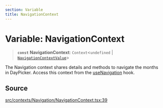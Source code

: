 ```yaml
---
section: Variable
title: NavigationContext
---
```


# Variable: NavigationContext

> **`const`** **NavigationContext**: `Context`\<`undefined` \| [`NavigationContextValue`](/api/latest/interfaces/NavigationContextValue.mdx)\>

The Navigation context shares details and methods to navigate the months in
DayPicker. Access this context from the [useNavigation](/api/latest/functions/useNavigation.mdx) hook.

## Source

[src/contexts/Navigation/NavigationContext.tsx:39](https://github.com/gpbl/react-day-picker/blob/a8bfa5451/src/contexts/Navigation/NavigationContext.tsx#L39)

